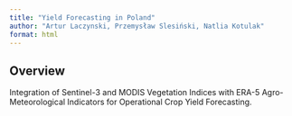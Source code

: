 ```yaml
---
title: "Yield Forecasting in Poland"
author: "Artur Laczynski, Przemysław Slesiński, Natlia Kotulak"
format: html
---
```


## Overview

Integration of Sentinel-3 and MODIS Vegetation Indices with ERA-5 Agro-Meteorological Indicators for Operational Crop Yield Forecasting.